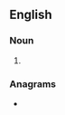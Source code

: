 ==English==

===Noun===
{{head|en|noun plural form}}

# {{plural of|scone|lang=en}}

===Anagrams===
* {{anagrams|en|SENCOs|conses}}